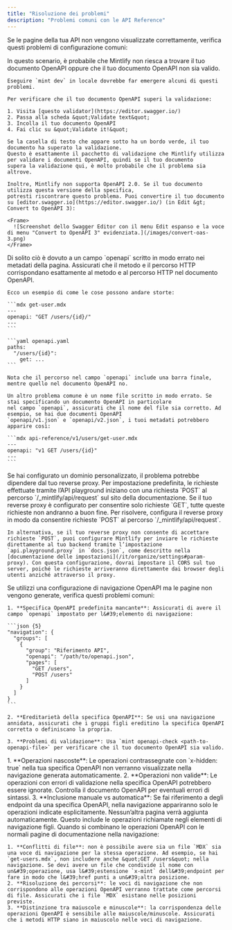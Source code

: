 ```yaml
---
title: "Risoluzione dei problemi"
description: "Problemi comuni con le API Reference"
---
```


Se le pagine della tua API non vengono visualizzate correttamente, verifica questi problemi di configurazione comuni:

<AccordionGroup>
  <Accordion title="Tutte le mie pagine OpenAPI sono completamente vuote">
    In questo scenario, è probabile che Mintlify non riesca a trovare il tuo documento OpenAPI
    oppure che il tuo documento OpenAPI non sia valido.

    Eseguire `mint dev` in locale dovrebbe far emergere alcuni di questi problemi.

    Per verificare che il tuo documento OpenAPI superi la validazione:

    1. Visita [questo validator](https://editor.swagger.io/)
    2. Passa alla scheda &quot;Validate text&quot;
    3. Incolla il tuo documento OpenAPI
    4. Fai clic su &quot;Validate it!&quot;

    Se la casella di testo che appare sotto ha un bordo verde, il tuo documento ha superato la validazione.
    Questo è esattamente il pacchetto di validazione che Mintlify utilizza per validare i documenti OpenAPI, quindi se il tuo documento
    supera la validazione qui, è molto probabile che il problema sia altrove.

    Inoltre, Mintlify non supporta OpenAPI 2.0. Se il tuo documento utilizza questa versione della specifica,
    potresti riscontrare questo problema. Puoi convertire il tuo documento su [editor.swagger.io](https://editor.swagger.io/) (in Edit &gt; Convert to OpenAPI 3):

    <Frame>
      ![Screenshot dello Swagger Editor con il menu Edit espanso e la voce di menu "Convert to OpenAPI 3" evidenziata.](/images/convert-oas-3.png)
    </Frame>
  </Accordion>

  <Accordion title="Una delle mie pagine OpenAPI è totalmente vuota">
    Di solito ciò è dovuto a un campo `openapi` scritto in modo errato nei metadati della pagina. Assicurati
    che il metodo e il percorso HTTP corrispondano esattamente al metodo e al percorso HTTP nel documento OpenAPI.

    Ecco un esempio di come le cose possono andare storte:

    ```mdx get-user.mdx
    ---
    openapi: "GET /users/{id}/"
    ---
    ```

    ```yaml openapi.yaml
    paths:
      "/users/{id}":
        get: ...
    ```

    Nota che il percorso nel campo `openapi` include una barra finale, mentre quello nel documento OpenAPI no.

    Un altro problema comune è un nome file scritto in modo errato. Se stai specificando un documento OpenAPI in particolare
    nel campo `openapi`, assicurati che il nome del file sia corretto. Ad esempio, se hai due documenti OpenAPI
    `openapi/v1.json` e `openapi/v2.json`, i tuoi metadati potrebbero apparire così:

    ```mdx api-reference/v1/users/get-user.mdx
    ---
    openapi: "v1 GET /users/{id}"
    ---
    ```
  </Accordion>

  <Accordion title="Le richieste dall'API playground non funzionano">
    Se hai configurato un dominio personalizzato, il problema potrebbe dipendere dal tuo reverse proxy. Per impostazione predefinita, le richieste effettuate tramite l’API playground iniziano con una richiesta `POST` al percorso `/_mintlify/api/request` sul sito della documentazione. Se il tuo reverse proxy è configurato per consentire solo richieste `GET`, tutte queste richieste non andranno a buon fine. Per risolvere, configura il reverse proxy in modo da consentire richieste `POST` al percorso `/_mintlify/api/request`.

    In alternativa, se il tuo reverse proxy non consente di accettare richieste `POST`, puoi configurare Mintlify per inviare le richieste direttamente al tuo backend tramite l’impostazione `api.playground.proxy` in `docs.json`, come descritto nella [documentazione delle impostazioni](/it/organize/settings#param-proxy). Con questa configurazione, dovrai impostare il CORS sul tuo server, poiché le richieste arriveranno direttamente dai browser degli utenti anziché attraverso il proxy.
  </Accordion>

  <Accordion title="Le voci di navigazione OpenAPI non generano le pagine">
    Se utilizzi una configurazione di navigazione OpenAPI ma le pagine non vengono generate, verifica questi problemi comuni:

    1. **Specifica OpenAPI predefinita mancante**: Assicurati di avere il campo `openapi` impostato per l&#39;elemento di navigazione:

    ```json {5}
    "navigation": {
      "groups": [
        {
          "group": "Riferimento API",
          "openapi": "/path/to/openapi.json",
          "pages": [
            "GET /users",
            "POST /users"
          ]
        }
      ]
    }
    ```

    2. **Ereditarietà della specifica OpenAPI**: Se usi una navigazione annidata, assicurati che i gruppi figli ereditino la specifica OpenAPI corretta o definiscano la propria.

    3. **Problemi di validazione**: Usa `mint openapi-check <path-to-openapi-file>` per verificare che il tuo documento OpenAPI sia valido.
  </Accordion>

  <Accordion title="Alcune operazioni OpenAPI compaiono nella navigazione, altre no">
    1. **Operazioni nascoste**: Le operazioni contrassegnate con `x-hidden: true` nella tua specifica OpenAPI non verranno visualizzate nella navigazione generata automaticamente.
    2. **Operazioni non valide**: Le operazioni con errori di validazione nella specifica OpenAPI potrebbero essere ignorate. Controlla il documento OpenAPI per eventuali errori di sintassi.
    3. **Inclusione manuale vs automatica**: Se fai riferimento a degli endpoint da una specifica OpenAPI, nella navigazione appariranno solo le operazioni indicate esplicitamente. Nessun’altra pagina verrà aggiunta automaticamente. Questo include le operazioni richiamate negli elementi di navigazione figli.
  </Accordion>

  <Accordion title="Navigazione mista (pagine OpenAPI e MDX) non funziona correttamente">
    Quando si combinano le operazioni OpenAPI con le normali pagine di documentazione nella navigazione:

    1. **Conflitti di file**: non è possibile avere sia un file `MDX` sia una voce di navigazione per la stessa operazione. Ad esempio, se hai `get-users.mdx`, non includere anche &quot;GET /users&quot; nella navigazione. Se devi avere un file che condivide il nome con un&#39;operazione, usa l&#39;estensione `x-mint` dell&#39;endpoint per fare in modo che l&#39;href punti a un&#39;altra posizione.
    2. **Risoluzione dei percorsi**: le voci di navigazione che non corrispondono alle operazioni OpenAPI verranno trattate come percorsi di file. Assicurati che i file `MDX` esistano nelle posizioni previste.
    3. **Distinzione tra maiuscole e minuscole**: la corrispondenza delle operazioni OpenAPI è sensibile alle maiuscole/minuscole. Assicurati che i metodi HTTP siano in maiuscolo nelle voci di navigazione.
  </Accordion>
</AccordionGroup>